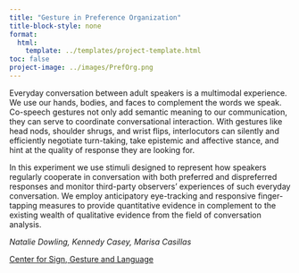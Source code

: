 ```yaml
---
title: "Gesture in Preference Organization"
title-block-style: none
format:
  html:
    template: ../templates/project-template.html
toc: false
project-image: ../images/PrefOrg.png
---
```


Everyday conversation between adult speakers is a multimodal experience. We use our hands, bodies, and faces to complement the words we speak. Co-speech gestures not only add semantic meaning to our communication, they can serve to coordinate conversational interaction. With gestures like head nods, shoulder shrugs, and wrist flips, interlocutors can silently and efficiently negotiate turn-taking, take epistemic and affective stance, and hint at the quality of response they are looking for.

In this experiment we use stimuli designed to represent how speakers regularly cooperate in conversation with both preferred and dispreferred responses and monitor third-party observers’ experiences of such everyday conversation. We employ anticipatory eye-tracking and responsive finger-tapping measures to provide quantitative evidence in complement to the existing wealth of qualitative evidence from the field of conversation analysis.

*Natalie Dowling, Kennedy Casey, Marisa Casillas* 

[Center for Sign, Gesture and Language](https://www.uchicago.edu/education-and-research/center/center_for_gesture_sign_and_language)
